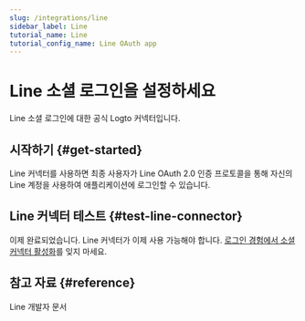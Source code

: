 ```yaml
---
slug: /integrations/line
sidebar_label: Line
tutorial_name: Line
tutorial_config_name: Line OAuth app
---
```




# Line 소셜 로그인을 설정하세요

Line 소셜 로그인에 대한 공식 Logto 커넥터입니다.

<GuideTip />

## 시작하기 \{#get-started}

Line 커넥터를 사용하면 최종 사용자가 Line OAuth 2.0 인증 프로토콜을 통해 자신의 Line 계정을 사용하여 애플리케이션에 로그인할 수 있습니다.

<Integration />

## Line 커넥터 테스트 \{#test-line-connector}

이제 완료되었습니다. Line 커넥터가 이제 사용 가능해야 합니다. [로그인 경험에서 소셜 커넥터 활성화](/connectors/social-connectors/#enable-social-sign-in)를 잊지 마세요.

## 참고 자료 \{#reference}

<Url href="https://developers.line.biz/en/docs/line-login/overview/">Line 개발자 문서</Url>
